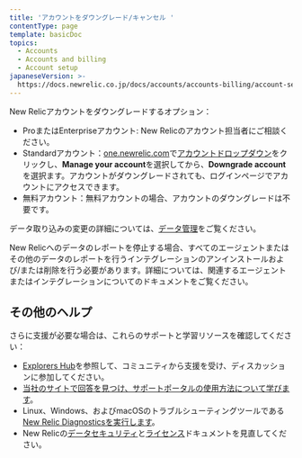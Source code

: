 ```yaml
---
title: 'アカウントをダウングレード/キャンセル '
contentType: page
template: basicDoc
topics:
  - Accounts
  - Accounts and billing
  - Account setup
japaneseVersion: >-
  https://docs.newrelic.co.jp/docs/accounts/accounts-billing/account-setup/downgradecancel-account
---
```


New Relicアカウントをダウングレードするオプション：

* ProまたはEnterpriseアカウント: New Relicのアカウント担当者にご相談ください。
* Standardアカウント：[one.newrelic.com](https://one.newrelic.com/)で[アカウントドロップダウン](/docs/using-new-relic/welcome-new-relic/get-started/glossary#account-dropdown)をクリックし、**Manage your account**を選択してから、**Downgrade account**を選択ます。アカウントがダウングレードされても、ログインページでアカウントにアクセスできます。
* 無料アカウント：無料アカウントの場合、アカウントのダウングレードは不要です。

データ取り込みの変更の詳細については、[データ管理](/docs/telemetry-data-platform/get-data-new-relic/manage-data/manage-your-data)をご覧ください。

New Relicへのデータのレポートを停止する場合、すべてのエージェントまたはその他のデータのレポートを行うインテグレーションのアンインストールおよび/または削除を行う必要があります。詳細については、関連するエージェントまたはインテグレーションについてのドキュメントをご覧ください。

## その他のヘルプ

さらに支援が必要な場合は、これらのサポートと学習リソースを確認してください：

* [Explorers Hub](https://discuss.newrelic.com/)を参照して、コミュニティから支援を受け、ディスカッションに参加してください。
* [当社のサイトで回答を見つけ、サポートポータルの使用方法について学びます](/docs/using-new-relic/welcome-new-relic/get-started/find-help-use-support-portal)。
* Linux、Windows、およびmacOSのトラブルシューティングツールである[New Relic Diagnosticsを実行します](/docs/using-new-relic/cross-product-functions/troubleshooting/new-relic-diagnostics)。
* New Relicの[データセキュリティ](/docs/security)と[ライセンス](/docs/licenses)ドキュメントを見直してください。
